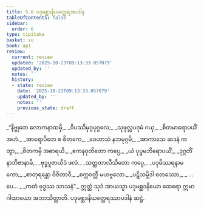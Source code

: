```yaml
---
title: 5.6 ပဒုမစ္ဆဒနိယတ္ထေရအပဒါန
tableOfContents: false
sidebar:
  order: 6
type: tipitaka
basket: su
book: ap1
review:
  current: review
  updated: '2025-10-23T09:13:33.057079'
  updated_by: ''
  notes: ''
  history:
  - state: review
    date: '2025-10-23T09:13:33.057079'
    updated_by: ''
    notes: ''
    previous_state: draft
---
```



<ReviewStatus review={frontmatter.review} showDetails={true} />

<HypothesisAnnotation frontmatter={frontmatter} />

<DynamicBreadcrumb />

<Division number="83" book="ap1" e="ch" v="20" p="109">

<Paragraph number="1301" type="verses" book="ap1">
_“နိဗ္ဗုတေ လောကနာထမှိ,_  
_ဝိပဿိမှဂ္ဂပုဂ္ဂလေ;_  
_သုဖုလ္လပဒုမံ ဂယှ,_  
_စိတမာရောပယိံ အဟံ._  

</Paragraph>

</Division>
<Division number="84" book="ap1" e="ch" v="20" p="109">

<Paragraph number="1302" type="verses" book="ap1">
_အာရောပိတေ စ စိတကေ,_  
_ဝေဟာသံ နဘမုဂ္ဂမိ;_  
_အာကာသေ ဆဒနံ ကတွာ,_  
_စိတကမှိ အဓာရယိ._  

</Paragraph>

</Division>
<Division number="85" book="ap1" e="ch" v="20" p="109">

<Paragraph number="1303" type="verses" book="ap1">
_ဧကနဝုတိတော ကပ္ပေ,_  
_ယံ ပုပ္ဖမဘိရောပယိံ;_  
_ဒုဂ္ဂတိံ နာဘိဇာနာမိ,_  
_ဗုဒ္ဓပူဇာယိဒံ ဖလံ._  

</Paragraph>

</Division>
<Division number="86" book="ap1" e="ch" v="20" p="109">

<Paragraph number="1304" type="verses" book="ap1">
_သတ္တတာလီသိတော ကပ္ပေ,_  
_ပဒုမိဿရနာမကော;_  
_စာတုရန္တော ဝိဇိတာဝီ,_  
_စက္ကဝတ္တီ မဟဗ္ဗလော._  

</Paragraph>

</Division>
<Division number="87" book="ap1" e="ch" v="20" p="109">

<Paragraph number="1305" type="verses" book="ap1">
_ပဋိသမ္ဘိဒါ စတဿော,_  
_ …ပေ… _  
_ကတံ ဗုဒ္ဓဿ သာသနံ”._  

</Paragraph>

<Paragraph number="1306" book="ap1">
ဣတ္ထံ သုဒံ အာယသ္မာ ပဒုမစ္ဆဒနိယော ထေရော ဣမာ ဂါထာယော အဘာသိတ္ထာတိ.

</Paragraph>
</Division>

<Paragraph number="1307" type="center" book="ap1">
ပဒုမစ္ဆဒနိယတ္ထေရဿာပဒါနံ ဆဋ္ဌံ.
</Paragraph>